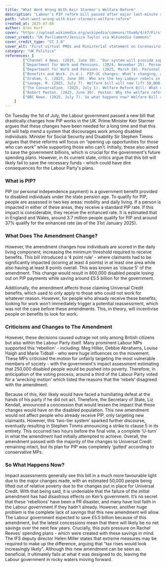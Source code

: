 ```yaml
---
title: "What Went Wrong With Keir Starmer's Welfare Reform"
description: "Labour's PIP reform bill passed after major last-minute changes, sparking party rebellion and raising concerns over lost savings."
path: "what-went-wrong-with-kier-starmers-welfare-reform"
created_at: 2025-07-08
author: Aron Hurt
cover: "https://upload.wikimedia.org/wikipedia/commons/thumb/4/47/First_virtual_PMQs_and_Ministerial_statement_on_Coronavirus_22.04.2020_02.jpg/640px-First_virtual_PMQs_and_Ministerial_statement_on_Coronavirus_22.04.2020_02.jpg"
cover_credit: "UK Parliament/Jessica Taylor via Wikimedia Commons"
cover_credit_type: "CC 3.0"
cover_alt: "First virtual PMQs and Ministerial statement on Coronavirus 22/04/2020"
category: "UK Politics"
references: [
        ["Channel 4 News. (2025, June 30). ‘Our system will provide support for those who aren’t able to work,’ says Labour MP on welfare reform [Video]. Channel 4.", "https://www.channel4.com/news/our-system-will-provide-support-for-those-who-arent-able-to-work-says-labour-mp-on-welfare-reform"],
        ["Department for Work and Pensions. (2024, November 25). Personal Independence Payment (PIP) handbook. GOV.UK. Retrieved 8 July 2025.", "https://www.gov.uk/government/publications/personal-independence-payment-fact-sheets/pip-handbook"],
        ["Department for Work and Pensions. (2025, March 18). Personal Independence Payment statistics to January 2025. GOV.UK.", "https://www.gov.uk/government/statistics/personal-independence-payment-statistics-to-january-2025/personal-independence-payment-official-statistics-to-january-2025"],
        ["Benefits and Work. (n.d.). PIP‑UC changes: What’s changing, and when. Benefits and Work.", "https://www.benefitsandwork.co.uk/personal-independence-payment-pip/pip-uc-changes/whats-changing-when"],
        ["Graham, S. (2025, June 30). Who are the key Labour rebels in the revolt against Starmer’s welfare bill? The Guardian.", "https://www.theguardian.com/politics/2025/jun/30/who-are-the-key-labour-rebels-in-the-revolt-against-starmers-welfare-bill"],
        ["Savage, M. (2025, July 7). Welfare bill will now lift 50,000 out of poverty after changes, assessment finds. The Guardian.", "https://www.theguardian.com/society/2025/jul/07/welfare-bill-will-now-lift-50000-out-of-poverty-after-changes-assessment-finds"],
        ["The Conversation. (2025, July 1). Welfare Reform Bill: What changes did the government make to get it over the line? The Conversation.", "https://www.theconversation.com/welfare-reform-bill-what-changes-did-the-government-make-to-get-it-over-the-line-260121"],
        ["Robert Peston. (2025, June 30). Peston: Why the welfare reform row is about so much more than welfare. ITV News.", "https://youtu.be/jPPD5NOJIMo?t=80"],
        ["BBC News. (2025, July 7). So what happens now? Welfare Bill aftermath—what’s next? BBC.", "https://www.bbc.co.uk/news/articles/cj924xvzrr2o"]
    ]
---
```


On Tuesday the 1st of July, the Labour government passed a new bill that drastically changes how PIP works in the UK. Prime Minister Keir Starmer argues that these changes have been needed for a long time and that this bill will help mend a system that discourages work among disabled individuals. Minister for Social Security and Disability Sir Stephen Timms argues that these reforms will focus on “opening up opportunities for those who can work” <Pointer number="1" /> while supporting those who can’t. Initially, these also aimed to save the government billions, which is crucial for the government's future spending plans. However, in its current state, critics argue that this bill will likely fail to save the necessary funds - which could have dire consequences for the Labour Party's plans.

### What is PIP? 

PIP (or personal independence payment) is a government benefit provided to disabled individuals under the state pension age. <Pointer number="2" /> To qualify for PIP, people are assessed in two key areas: mobility and daily living. If a person is impacted in either of these areas, they receive a standard PIP rate. If this impact is considerable, they receive the enhanced rate. It is estimated that in England and Wales, around 3.7 million people qualify for PIP and around 37% qualify for the enhanced rate (as of the 31st January 2025). <Pointer number="3" />

### What Does The Amendment Change? 

However, the amendment changes how individuals are scored in the daily living component; increasing the minimum threshold required to receive benefits. This bill introduced a ‘4 point rule’ - where claimants had to be significantly impacted (scoring at least 4 points) in at least one area while also having at least 8 points overall. <Pointer number="4" /> This was known as ‘clause 5’ of the amendment. This change would result in 800,000 disabled people losing out on PIP payments while saving around £5.5 billion for the government. 

Additionally, the amendment affects those claiming Universal Credit benefits, which used to only apply to those who could not work for whatever reason. However, for people who already receive these benefits, looking for work won’t immediately trigger a potential reassessment, which was not the case before these amendments. This, in theory, will incentivise people on benefits to look for work.

### Criticisms and Changes to The Amendment 

However, these decisions caused outrage not only among British citizens but also within the Labour Party itself. Many prominent Labour MPs supported this ‘rebellion' - including: Meg Hillier, Debbie Abrahams, Louise Haigh and Marie Tidball - who were huge influences on the movement. <Pointer number="5" /> These MPs criticised the motion for unfairly targeting the most vulnerable members of society - with the government's impact assessment estimating that 250,000 disabled people would be pushed into poverty. <Pointer number="6" /> Therefore, in anticipation of the voting process, around a third of the Labour Party voted for a ‘wrecking motion’ which listed the reasons that the ‘rebels’ disagreed with the amendment. 

Because of this, Keir likely would have faced a humiliating defeat at the hands of his party if he did not act. Therefore, the Secretary of State, Liz Kendall, announced a concession that would lessen the impact that these changes would have on the disabled population. This new amendment would not affect people who already receive PIP, only targeting new claimants. <Pointer number="7" /> However, this ‘two-tier system’ sparked further discourse, eventually resulting in Stephen Timms announcing a strike to clause 5 in its entirety. <Pointer number="4" /> <Pointer number="7" /> This occurred two hours before the final vote, a complete ‘U-turn’ in what the amendment had initially attempted to achieve. Overall, the amendment passed with the majority of the changes to Universal Credit remaining intact, but its plan for PIP was completely ‘gutted’ according to conservative MPs. <Pointer number="8" />

### So What Happens Now? 

Impact assessments generally see this bill in a much more favourable light due to the major changes made, with an estimated 50,000 people being lifted out of relative poverty due to the changes put in place for Universal Credit. <Pointer number="6" /> With that being said, it is undeniable that the failure of the initial amendment has had disastrous effects on Keir’s government. It’s no secret that these ‘rebellions’ have been a PR disaster, and many have lost faith in the Labour government if they hadn’t already. However, another huge problem is the complete lack of savings that this new amendment will allow. The Labour government expected to save £5.5 billion because of this amendment, but the latest concessions mean that there will likely be no net savings over the next few years. <Pointer number="9" /> Crucially, this puts pressure on Rachel Reeves’ spending plans - which were created with these savings in mind. The IFS deputy director Helen Miller states that extreme measures may be required to make up the difference, arguing that “tax rises would look increasingly likely". <Pointer number="9" /> Although this new amendment can be seen as beneficial, it ultimately fails at what it was designed to do, leaving the Labour government in rocky waters moving forward.
